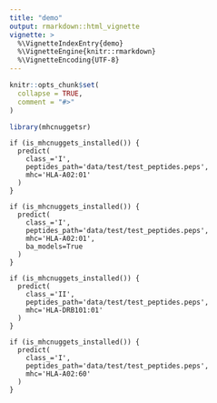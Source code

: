 ```yaml
---
title: "demo"
output: rmarkdown::html_vignette
vignette: >
  %\VignetteIndexEntry{demo}
  %\VignetteEngine{knitr::rmarkdown}
  %\VignetteEncoding{UTF-8}
---
```


```r
knitr::opts_chunk$set(
  collapse = TRUE,
  comment = "#>"
)
```

```r
library(mhcnuggetsr)
```

```
if (is_mhcnuggets_installed()) {
  predict(
    class_='I',
    peptides_path='data/test/test_peptides.peps', 
    mhc='HLA-A02:01'
  )
}
```


```
if (is_mhcnuggets_installed()) {
  predict(
    class_='I',
    peptides_path='data/test/test_peptides.peps', 
    mhc='HLA-A02:01', 
    ba_models=True
  )
}
```

```
if (is_mhcnuggets_installed()) {
  predict(
    class_='II',
    peptides_path='data/test/test_peptides.peps', 
    mhc='HLA-DRB101:01'
  )
}
```

```
if (is_mhcnuggets_installed()) {
  predict(
    class_='I',
    peptides_path='data/test/test_peptides.peps', 
    mhc='HLA-A02:60'
  )
}
```
